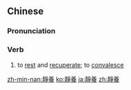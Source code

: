 {{also|静养}}
==Chinese==
{{zh-forms|s=静养}}

===Pronunciation===
{{zh-pron
|m=jìngyǎng
|cat=v
}}

===Verb===
{{zh-verb}}

# to [[rest]] and [[recuperate]]; to [[convalesce]]

[[zh-min-nan:靜養]]
[[ko:靜養]]
[[ja:靜養]]
[[zh:靜養]]
